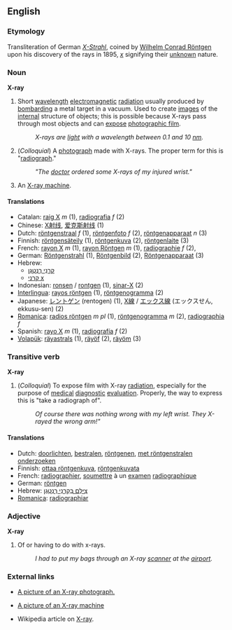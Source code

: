 ==English==
=== Etymology ===
Transliteration of German ''[[X-Strahl]]'', coined by [[Wilhelm_R%F6ntgen|Wilhelm Conrad Röntgen]] upon his discovery of the rays in 1895, ''[[x]]'' signifying their [[unknown]] nature.

===Noun===
'''X-ray'''

# Short [[wavelength]] [[electromagnetic]] [[radiation]] usually produced by [[bombard]]ing a metal target in a vacuum. Used to create [[image]]s of the [[internal]] structure of objects; this is possible because X-rays pass through most objects and can [[expose]] [[photographic film]].
#: ''X-rays are [[light]] with a wavelength between 0.1 and 10 [[nm]].''
# (''Colloquial'') A [[photograph]] made with X-rays.  The proper term for this is "[[radiograph]]."
#:'' "The [[doctor]] ordered some X-rays of my injured wrist." ''
# An [[X-ray machine]]. 

==== Translations ====
*Catalan: [[raig X]] ''m'' (1), [[radiografia]] ''f'' (2)
*Chinese: [[X射线]], [[爱克斯射线]] (1)
*Dutch: [[röntgenstraal]] ''f'' (1), [[röntgenfoto]] ''f'' (2), [[röntgenapparaat]] ''n'' (3)
*Finnish: [[röntgensäteily]] (1), [[röntgenkuva]] (2), [[röntgenlaite]] (3)
*French: [[rayon X]] ''m'' (1), [[rayon Röntgen]] ''m'' (1), [[radiographie]] ''f'' (2), 
*German: [[Röntgenstrahl]] (1), [[Röntgenbild]] (2), [[Röntgenapparaat]] (3)
*Hebrew:
**[[קרני רנטגן|קַרנֵי רֶנְטְגֶן]]
**[[קַרנֵי x|קרני x]]<!-- x should render at the end which is to the left! -->
*Indonesian: [[ronsen]] / [[rontgen]] (1), [[sinar-X]] (2)
*[[Interlingua]]: [[rayos röntgen]] (1), [[röntgenogramma]] (2)
*Japanese: [[レントゲン]] (rentogen) (1), [[X線]] / [[エックス線]] (エックスせん, ekkusu-sen) (2)
*[[Romanica]]: [[radios röntgen]] ''m'' ''pl'' (1), [[röntgenogramma]] ''m'' (2), [[radiographia]] ''f''
*Spanish: [[rayo X]] ''m'' (1), [[radiografía]] ''f'' (2)
*[[Volapük]]: [[räyastrals]] (1), [[räyöf]] (2), [[räyöm]] (3)

===Transitive verb===
'''X-ray'''

# (''Colloquial'') To expose film with X-ray [[radiation]], especially for the purpose of [[medical]] [[diagnostic]] [[evaluation]].  Properly, the way to express this is "take a radiograph of".
#:''Of course there was nothing wrong with my left wrist. They X-rayed the wrong arm!"''

==== Translations ====
*Dutch: [[doorlichten]], [[bestralen]], [[röntgenen]], [[met röntgenstralen onderzoeken]]
*Finnish: [[ottaa röntgenkuva]], [[röntgenkuvata]]
*French: [[radiographier]], [[soumettre]] à un [[examen]] [[radiographique]]
*German: [[röntgen]]
*Hebrew: [[צילם בקרני רנטגן|צִילֵּם בְּקַרְנֵי רֶנְטְגֶן]]
*[[Romanica]]: [[radiographiar]]

===Adjective===
'''X-ray'''

# Of or having to do with x-rays.
#: ''I had to put my bags through an X-ray [[scanner]] at the [[airport]].''

===External links===
* [http://www.onlinetelemedicine.com/html/product/sam_images/X-Ray.jpg A picture of an X-ray photograph.]

* [http://www.miami-med.com/images/X-RAY-URS_Sinus-SM.jpg A picture of an X-ray machine]

* Wikipedia article on [[w:X-ray|X-ray]].